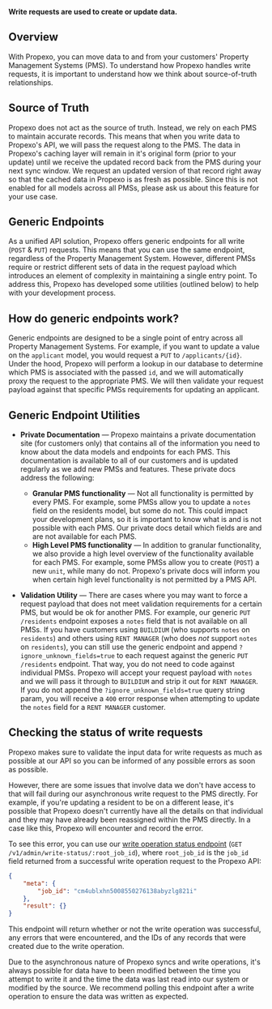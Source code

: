 **Write requests are used to create or update data.**

## Overview
With Propexo, you can move data to and from your customers' Property Management Systems (PMS). To understand how Propexo handles write requests, it is important to understand how we think about source-of-truth relationships.

## Source of Truth
Propexo does not act as the source of truth. Instead, we rely on each PMS to maintain accurate records. This means that when you write data to Propexo's API, we will pass the request along to the PMS. The data in Propexo's caching layer will remain in it's original form (prior to your update) until we receive the updated record back from the PMS during your next sync window. We request an updated version of that record right away so that the cached data in Propexo is as fresh as possible. Since this is not enabled for all models across all PMSs, please ask us about this feature for your use case.

## Generic Endpoints
As a unified API solution, Propexo offers generic endpoints for all write (`POST` & `PUT`) requests. This means that you can use the same endpoint, regardless of the Property Management System. However, different PMSs require or restrict different sets of data in the request payload which introduces an element of complexity in maintaining a single entry point. To address this, Propexo has developed some utilities (outlined below) to help with your development process.

## How do generic endpoints work?

Generic endpoints are designed to be a single point of entry across all Property Management Systems. For example, if you want to update a value on the `applicant` model, you would request a `PUT` to `/applicants/{id}`. Under the hood, Propexo will perform a lookup in our database to determine which PMS is associated with the passed `id`, and we will automatically proxy the request to the appropriate PMS. We will then validate your request payload against that specific PMSs requirements for updating an applicant.

## Generic Endpoint Utilities

* **Private Documentation** — Propexo maintains a private documentation site (for customers only) that contains all of the information you need to know about the data models and endpoints for each PMS. This documentation is available to all of our customers and is updated regularly as we add new PMSs and features. These private docs address the following:
    * **Granular PMS functionality** — Not all functionality is permitted by every PMS. For example, some PMSs allow you to update a `notes` field on the residents model, but some do not. This could impact your development plans, so it is important to know what is and is not possible with each PMS. Our private docs detail which fields are and are not available for each PMS.
    * **High Level PMS functionality** — In addition to granular functionality, we also provide a high level overview of the functionality available for each PMS. For example, some PMSs allow you to create (`POST`) a new `unit`, while many do not. Propexo's private docs will inform you when certain high level functionality is not permitted by a PMS API.

* **Validation Utility** — There are cases where you may want to force a request payload that does not meet validation requirements for a certain PMS, but would be ok for another PMS. For example, our generic `PUT /residents` endpoint exposes a `notes` field that is not available on all PMSs. If you have customers using `BUILDIUM` (who supports `notes` on `residents`) and others using `RENT MANAGER` (who does _not_ support `notes` on `residents`), you can still use the generic endpoint and append `?ignore_unknown_fields=true` to each request against the generic `PUT /residents` endpoint. That way, you do not need to code against individual PMSs. Propexo will accept your request payload with `notes` and we will pass it through to `BUILDIUM` and strip it out for `RENT MANAGER`. If you do not append the `?ignore_unknown_fields=true` query string param, you will receive a `400` error response when attempting to update the `notes` field for a `RENT MANAGER` customer.

## Checking the status of write requests

Propexo makes sure to validate the input data for write requests as much as possible at our API so you can be informed of any possible errors as soon as possible.

However, there are some issues that involve data we don't have access to that will fail during our asynchronous write request to the PMS directly.
For example, if you're updating a resident to be on a different lease, it's possible that Propexo doesn't currently have all the details on that individual and they may have already been reassigned within the PMS directly.
In a case like this, Propexo will encounter and record the error.

To see this error, you can use our [write operation status endpoint](https://docs.propexo.com/api-reference/api-reference/admin/check-the-status-of-a-write-operation) (`GET /v1/admin/write-status/:root_job_id`), where `root_job_id` is the `job_id` field returned from a successful write operation request to the Propexo API:

```json
{
    "meta": {
        "job_id": "cm4ublxhn5008550276138abyzlg821i"
    },
    "result": {}
}
```

This endpoint will return whether or not the write operation was successful, any errors that were encountered, and the IDs of any records that were created due to the write operation.

Due to the asynchronous nature of Propexo syncs and write operations, it's always possible for data have to been modified between the time you attempt to write it and the time the data was last read into our system or modified by the source.
We recommend polling this endpoint after a write operation to ensure the data was written as expected.
